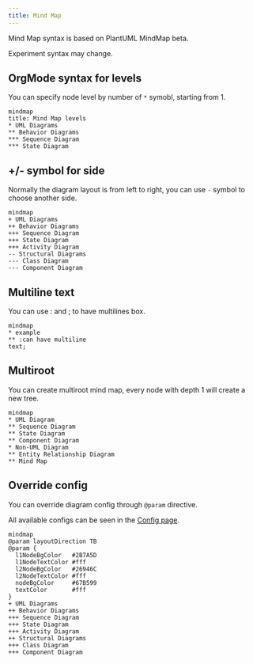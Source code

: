 ```yaml
---
title: Mind Map
---
```


Mind Map syntax is based on PlantUML MindMap beta. 

<span className="badge badge--info">Experiment</span> syntax may change.

## OrgMode syntax for levels

You can specify node level by number of `*` symobl, starting from 1.

```pintora play
mindmap
title: Mind Map levels
* UML Diagrams
** Behavior Diagrams
*** Sequence Diagram
*** State Diagram
```

## +/- symbol for side

Normally the diagram layout is from left to right, you can use `-` symbol to choose another side.

```pintora play
mindmap
+ UML Diagrams
++ Behavior Diagrams
+++ Sequence Diagram
+++ State Diagram
+++ Activity Diagram
-- Structural Diagrams
--- Class Diagram
--- Component Diagram
```

## Multiline text

You can use : and ; to have multilines box.

```pintora play
mindmap
* example
** :can have multiline
text;
```

## Multiroot

You can create multiroot mind map, every node with depth 1 will create a new tree.

```pintora play
mindmap
* UML Diagram
** Sequence Diagram
** State Diagram
** Component Diagram
* Non-UML Diagram
** Entity Relationship Diagram
** Mind Map
```

## Override config

You can override diagram config through `@param` directive.

All available configs can be seen in the [Config page](../configuration/config.md#mindmap).

```pintora play
mindmap
@param layoutDirection TB
@param {
  l1NodeBgColor   #2B7A5D
  l1NodeTextColor #fff
  l2NodeBgColor   #26946C
  l2NodeTextColor #fff
  nodeBgColor     #67B599
  textColor       #fff
}
+ UML Diagrams
++ Behavior Diagrams
+++ Sequence Diagram
+++ State Diagram
+++ Activity Diagram
++ Structural Diagrams
+++ Class Diagram
+++ Component Diagram
```
